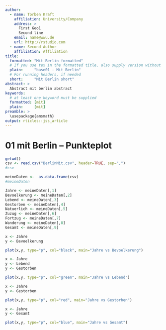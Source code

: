 ```yaml
---
author:
  - name: Torben Kraft
    affiliation: University/Company
    address: >
      First Geo1
      Second line
    email: name@wwu.de
    url: http://rstudio.com
  - name: Second Author
    affiliation: Affiliation
title:
  formatted: "Mit Berlin formatted"
  # If you use tex in the formatted title, also supply version without
  plain:     "base01 - Mit Berlin"
  # For running headers, if needed
  short:     "Mit Berlin short"
abstract: >
  Abstract mit berlin abstract
keywords:
  # at least one keyword must be supplied
  formatted: [mit]
  plain:     [mit]
preamble: >
  \usepackage{amsmath}
output: rticles::jss_article
---
```


# 01 mit Berlin -- Punkteplot

```r
getwd()
csv <- read.csv("BerlinMit.csv", header=TRUE, sep=",")
#csv

meineDaten <-  as.data.frame(csv)
#meineDaten

Jahre <- meineDaten[,1]
Bevoelkerung <- meineDaten[,2]
Lebend <- meineDaten[,3]
Gestorben <- meineDaten[,4]
Natuerlich <- meineDaten[,5]
Zuzug <- meineDaten[,6]
Fortzug <- meineDaten[,7]
Wanderung <- meineDaten[,8]
Gesamt <- meineDaten[,9]

```
```r
x <- Jahre
y <- Bevoelkerung

plot(x,y, type="p", col="black", main="Jahre vs Bevoelkerung")
```
```r
x <- Jahre
y <- Lebend
y <- Gestorben

plot(x,y, type="p", col="green", main="Jahre vs Lebend")
```
```r
x <- Jahre
y <- Gestorben

plot(x,y, type="p", col="red", main="Jahre vs Gestorben")
```
```r
x <- Jahre
y <- Gesamt

plot(x,y, type="p", col="blue", main="Jahre vs Gesamt")
```

